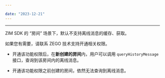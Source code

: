 ```yaml
---

date: "2023-12-21"
---
```


<Title>ZIM SDK 为什么没办法查到房间的离线消息？</Title>



- - - 

ZIM SDK 的 “房间” 场景下，默认不支持离线消息的缓存、获取。

如果您有需要，请联系 ZEGO 技术支持开通相关权限。

- 开通该功能权限后，在**新创建的房间**内，用户可以调用 `queryHistoryMessage` 接口，查询到该房间内的离线消息。

- 开通该功能权限之前创建的房间，依然无法查询到离线消息。